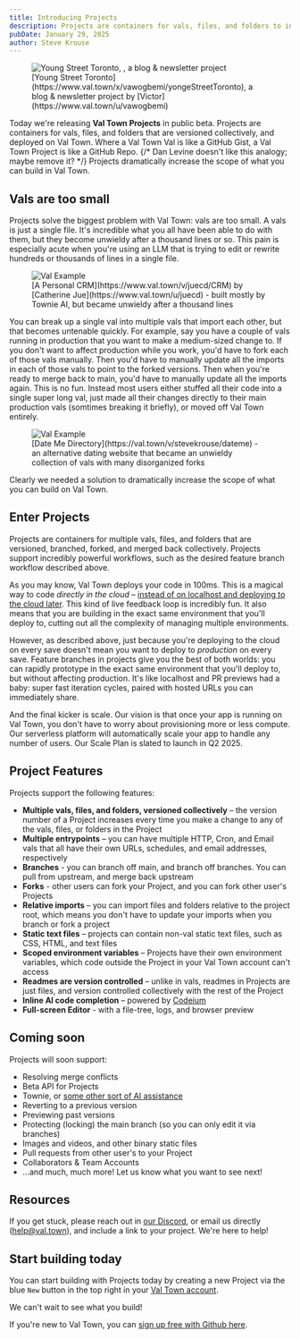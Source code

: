 ```yaml
---
title: Introducing Projects
description: Projects are containers for vals, files, and folders to increase the scope of what you can build in Val Town
pubDate: January 29, 2025
author: Steve Krouse
---
```



<figure>
  <Image
    src={ProjectsExample}
    alt="Young Street Toronto, ,
    a blog & newsletter project"
  />
  <figcaption>
    [Young Street Toronto](https://www.val.town/x/vawogbemi/yongeStreetToronto),
    a blog & newsletter project by [Victor](https://www.val.town/u/vawogbemi)
  </figcaption>
</figure>

Today we're releasing **Val Town Projects** in public beta. Projects are containers for vals, files, and folders that are versioned collectively, and deployed on Val Town. Where a Val Town Val is like a GitHub Gist, a Val Town Project is like a GitHub Repo. {/* Dan Levine doesn't like this analogy; maybe remove it? */} Projects dramatically increase the scope of what you can build in Val Town.

## Vals are too small

Projects solve the biggest problem with Val Town: vals are too small. A vals is just a single file. It's incredible what you all have been able to do with them, but they become unwieldy after a thousand lines or so. This pain is especially acute when you're using an LLM that is trying to edit or rewrite hundreds or thousands of lines in a single file.

<figure>
  <Image src={ValExample} alt="Val Example" />
  <figcaption>
    [A Personal CRM](https://www.val.town/v/juecd/CRM) by [Catherine
    Jue](https://www.val.town/u/juecd) - built mostly by Townie AI, but became
    unwieldy after a thousand lines
  </figcaption>
</figure>

You can break up a single val into multiple vals that import each other, but
that becomes untenable quickly. For example, say you have a couple of vals
running in production that you want to make a medium-sized change to. If you
don't want to affect production while you work, you'd have to fork each of those
vals manually. Then you'd have to manually update all the imports in each of
those vals to point to the forked versions. Then when you're ready to merge back
to main, you'd have to manually update all the imports again. This is no fun.
Instead most users either stuffed all their code into a single super long val,
just made all their changes directly to their main production vals (somtimes
breaking it briefly), or moved off Val Town entirely.

<figure>
  <Image src={DateMe} alt="Val Example" />
  <figcaption>
    [Date Me Directory](https://val.town/v/stevekrouse/dateme) - an alternative
    dating website that became an unwieldy collection of vals with many
    disorganized forks
  </figcaption>
</figure>

Clearly we needed a solution to dramatically increase the scope of what you can build on Val Town.

## Enter Projects

Projects are containers for multiple vals, files, and folders that are versioned, branched, forked, and merged back collectively. Projects support incredibly powerful workflows, such as the desired feature branch workflow described above.

As you may know, Val Town deploys your code in 100ms. This is a magical way to code _directly in the cloud_ – [instead of on localhost and deploying to the cloud later](https://dx.tips/the-end-of-localhost). This kind of live feedback loop is incredibly fun. It also means that you are building in the exact same environment that you'll deploy to, cutting out all the complexity of managing multiple environments.

However, as described above, just because you're deploying to the cloud on every save doesn't mean you want to deploy to _production_ on every save. Feature branches in projects give you the best of both worlds: you can rapidly prototype in the exact same environment that you'll deploy to, but without affecting production. It's like localhost and PR previews had a baby: super fast iteration cycles, paired with hosted URLs you can immediately share.

And the final kicker is scale. Our vision is that once your app is running on Val Town, you don't have to worry about provisioning more or less compute. Our serverless platform will automatically scale your app to handle any number of users. Our Scale Plan is slated to launch in Q2 2025.

## Project Features

Projects support the following features:

- **Multiple vals, files, and folders, versioned collectively** – the version number of a Project increases every time you make a change to any of the vals, files, or folders in the Project
- **Multiple entrypoints** – you can have multiple HTTP, Cron, and Email vals that all have their own URLs, schedules, and email addresses, respectively
- **Branches** - you can branch off main, and branch off branches. You can pull from upstream, and merge back upstream
- **Forks** - other users can fork your Project, and you can fork other user's Projects
- **Relative imports** – you can import files and folders relative to the project root, which means you don't have to update your imports when you branch or fork a project
- **Static text files** – projects can contain non-val static text files, such as CSS, HTML, and text files
- **Scoped environment variables** – Projects have their own environment variables, which code outside the Project in your Val Town account can't access
- **Readmes are version controlled** – unlike in vals, readmes in Projects are just files, and version controlled collectively with the rest of the Project
- **Inline AI code completion** – powered by [Codeium](https://codeium.com)
- **Full-screen Editor** - with a file-tree, logs, and browser preview

## Coming soon

Projects will soon support:

- Resolving merge conflicts
- Beta API for Projects
- Townie, or [some other sort of AI assistance](./fast-follow/)
- Reverting to a previous version
- Previewing past versions
- Protecting (locking) the main branch (so you can only edit it via branches)
- Images and videos, and other binary static files
- Pull requests from other user's to your Project
- Collaborators & Team Accounts
- ...and much, much more! Let us know what you want to see next!

## Resources

If you get stuck, please reach out in [our Discord](https://discord.gg/dHv45uN5RY), or email us directly (help@val.town), and include a link to your project. We're here to help!

## Start building today

You can start building with Projects today by creating a new Project via the blue `New` button in the top right in your [Val Town account](https://val.town/).

We can't wait to see what you build!

If you're new to Val Town, you can [sign up free with Github here](https://val.town/).
